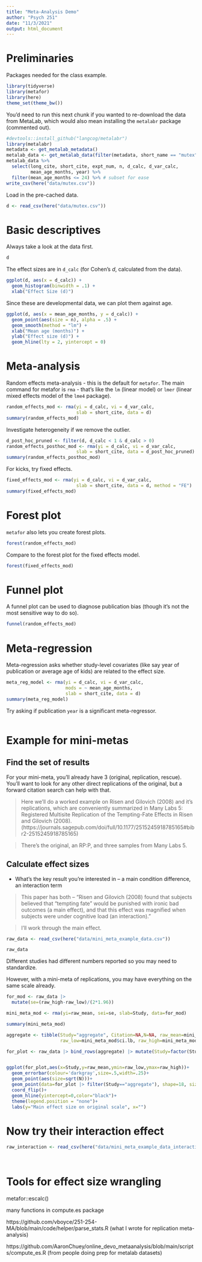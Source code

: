 ```yaml
---
title: "Meta-Analysis Demo"
author: "Psych 251"
date: "11/3/2021"
output: html_document
---
```


# Preliminaries

Packages needed for the class example. 

```r
library(tidyverse)
library(metafor)
library(here)
theme_set(theme_bw())
```

You'd need to run this next chunk if you wanted to re-download the data from MetaLab, which would also mean installing the `metalabr` package (commented out). 

```r
#devtools::install_github("langcog/metalabr")
library(metalabr)
metadata <- get_metalab_metadata()
metalab_data <- get_metalab_data(filter(metadata, short_name == "mutex"))
metalab_data %>% 
  select(long_cite, short_cite, expt_num, n, d_calc, d_var_calc, 
         mean_age_months, year) %>%
  filter(mean_age_months <= 24) %>% # subset for ease
write_csv(here("data/mutex.csv"))
```

Load in the pre-cached data. 

```r
d <- read_csv(here("data/mutex.csv"))
```

# Basic descriptives

Always take a look at the data first.

```r
d
```

The effect sizes are in `d_calc` (for Cohen's $d$, calculated from the data). 

```r
ggplot(d, aes(x = d_calc)) + 
  geom_histogram(binwidth = .1) + 
  xlab("Effect Size (d)")
```

Since these are developmental data, we can plot them against age. 

```r
ggplot(d, aes(x = mean_age_months, y = d_calc)) + 
  geom_point(aes(size = n), alpha = .5) + 
  geom_smooth(method = "lm") + 
  xlab("Mean age (months)") + 
  ylab("Effect size (d)") + 
  geom_hline(lty = 2, yintercept = 0)
```

# Meta-analysis

Random effects meta-analysis - this is the default for `metafor`. The main command for metafor is `rma` - that's like the `lm` (linear model) or `lmer` (linear mixed effects model of the `lme4` package). 

```r
random_effects_mod <- rma(yi = d_calc, vi = d_var_calc, 
                          slab = short_cite, data = d)
summary(random_effects_mod)
```
Investigate heterogeneity if we remove the outlier.

```r
d_post_hoc_pruned <- filter(d, d_calc < 1 & d_calc > 0)
random_effects_posthoc_mod <- rma(yi = d_calc, vi = d_var_calc, 
                          slab = short_cite, data = d_post_hoc_pruned)
summary(random_effects_posthoc_mod)
```



For kicks, try fixed effects. 

```r
fixed_effects_mod <- rma(yi = d_calc, vi = d_var_calc, 
                          slab = short_cite, data = d, method = "FE")
summary(fixed_effects_mod)
```

# Forest plot

`metafor` also lets you create forest plots. 

```r
forest(random_effects_mod)
```

Compare to the forest plot for the fixed effects model.

```r
forest(fixed_effects_mod)
```

# Funnel plot

A funnel plot can be used to diagnose publication bias (though it's not the most sensitive way to do so).

```r
funnel(random_effects_mod)
```


# Meta-regression

Meta-regression asks whether study-level covariates (like say year of publication or average age of kids) are related to the effect size. 

```r
meta_reg_model <- rma(yi = d_calc, vi = d_var_calc, 
                      mods = ~ mean_age_months, 
                      slab = short_cite, data = d)
summary(meta_reg_model)
```
Try asking if publication `year` is a significant meta-regressor.

```r

```

# Example for mini-metas

## Find the set of results

For your mini-meta, you'll already have 3 (original, replication, rescue). You'll want to look for any other direct replications of the original, but a forward citation search can help with that. 

> Here we'll do a worked example on Risen and Gilovich (2008) and it's replications, which are conveniently summarized in Many Labs 5: Registered Multisite Replication of the Tempting-Fate Effects in Risen and Gilovich (2008). (https://journals.sagepub.com/doi/full/10.1177/2515245918785165#bibr2-2515245918785165)

> There's the original, an RP:P, and three samples from Many Labs 5. 

## Calculate effect sizes

* What's the key result you're interested in -- a main condition difference, an interaction term

> This paper has both -- "Risen and Gilovich (2008) found that subjects believed that “tempting fate” would be punished with ironic bad outcomes (a main effect), and that this effect was magnified when subjects were under cognitive load (an interaction)."

> I'll work through the main effect. 

```r
raw_data <- read_csv(here("data/mini_meta_example_data.csv"))

raw_data
```

Different studies had different numbers reported so you may need to standardize.

However, with a mini-meta of replications, you may have everything on the same scale already. 

```r
for_mod <- raw_data |> 
  mutate(se=(raw_high-raw_low)/(2*1.96))

mini_meta_mod <- rma(yi=raw_mean, sei=se, slab=Study, data=for_mod)

summary(mini_meta_mod)


```
```r
aggregate <- tibble(Study="aggregate", Citation=NA,N=NA, raw_mean=mini_meta_mod$b,
                    raw_low=mini_meta_mod$ci.lb, raw_high=mini_meta_mod$ci.ub)

for_plot <- raw_data |> bind_rows(aggregate) |> mutate(Study=factor(Study, levels=c("aggregate", "ml5-dis", "ml5-sim", "ml5-mturk", "rpp", "original")))


ggplot(for_plot,aes(x=Study,y=raw_mean,ymin=raw_low,ymax=raw_high))+
  geom_errorbar(colour='darkgray',size=.5,width=.25)+
  geom_point(aes(size=sqrt(N)))+
  geom_point(data=for_plot |> filter(Study=="aggregate"), shape=18, size=4)+
  coord_flip()+
  geom_hline(yintercept=0,color="black")+
  theme(legend.position = "none")+
  labs(y="Main effect size on original scale", x="")
```

# Now try their interaction effect


```r
raw_interaction <- read_csv(here("data/mini_meta_example_data_interaction.csv"))

```

```r


```
```r

```
# Tools for effect size wrangling

metafor::escalc()

many functions in compute.es package

https://github.com/vboyce/251-254-MA/blob/main/code/helper/parse_stats.R (what I wrote for replication meta-analysis)

https://github.com/AaronChuey/online_devo_metaanalysis/blob/main/scripts/compute_es.R (from people doing prep for metalab datasets)
